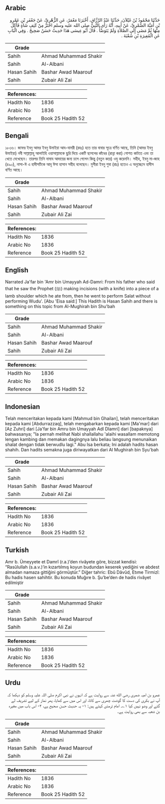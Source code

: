 ## Arabic


<div dir="rtl" lang="ar" style={{fontSize:'larger',backgroundColor:'#f8f9fa',padding:20}}>
حَدَّثَنَا مَحْمُودُ بْنُ غَيْلاَنَ، حَدَّثَنَا عَبْدُ الرَّزَّاقِ، أَخْبَرَنَا مَعْمَرٌ، عَنِ الزُّهْرِيِّ، عَنْ جَعْفَرِ بْنِ عَمْرِو بْنِ أُمَيَّةَ الضَّمْرِيِّ، عَنْ أَبِيهِ، أَنَّهُ رَأَى النَّبِيَّ صلى الله عليه وسلم احْتَزَّ مِنْ كَتِفِ شَاةٍ فَأَكَلَ مِنْهَا ثُمَّ مَضَى إِلَى الصَّلاَةِ وَلَمْ يَتَوَضَّأْ ‏.‏ قَالَ أَبُو عِيسَى هَذَا حَدِيثٌ حَسَنٌ صَحِيحٌ ‏.‏ وَفِي الْبَابِ عَنِ الْمُغِيرَةِ بْنِ شُعْبَةَ ‏.‏
</div>
<div style={{backgroundColor:'#f8f9fa',padding:20, marginBottom: 10}}><table> <thead> <tr> <th>Grade</th> <th></th> </tr> </thead> <tbody> <tr><td>Sahih</td><td>Ahmad Muhammad Shakir</td></tr><tr><td>Sahih</td><td>Al-Albani</td></tr><tr><td>Hasan Sahih</td><td>Bashar Awad Maarouf</td></tr><tr><td>Sahih</td><td>Zubair Ali Zai</td></tr></tbody></table><table> <thead> <tr> <th>References:</th> <th></th> </tr> </thead> <tbody><tr><td>Hadith No</td><td>1836</td></tr><tr><td>Arabic No</td><td>1836</td></tr><tr><td>Reference</td><td>Book 25 Hadith 52</td></tr></tbody></table></div>

## Bengali


<div dir="ltr" lang="bn" style={{fontSize:'larger',backgroundColor:'#f8f9fa',padding:20}}>
১৮৩৬। জাফর ইবনু আমর ইবনু উমাইয়া আয-যামরী (রহঃ) হতে তার বাবার সূত্রে বর্ণিত আছে, তিনি (আমর ইবনু উমাইয়া) নবী সাল্লাল্লাহু আলাইহি ওয়াসাল্লামকে ছুরি দিয়ে একটি ছাগলের কাঁধের (রান্না করা) গোশত কাটতে এবং তা খেতে দেখেছেন। তারপর তিনি নামায আদায়ের জন্য চলে গেলেন কিন্তু (নতুন করে) ওযু করেননি। সহীহ, ইবনু মা-জাহ (৪৯০), নাসা-ঈ এ হাদীসটিকে আবূ ঈসা হাসান সহীহ বলেছেন। মুগীরা ইবনু শুবা (রাঃ) হতেও এ অনুচ্ছেদে হাদীস বর্ণিত আছে।
</div>
<div style={{backgroundColor:'#f8f9fa',padding:20, marginBottom: 10}}><table> <thead> <tr> <th>Grade</th> <th></th> </tr> </thead> <tbody> <tr><td>Sahih</td><td>Ahmad Muhammad Shakir</td></tr><tr><td>Sahih</td><td>Al-Albani</td></tr><tr><td>Hasan Sahih</td><td>Bashar Awad Maarouf</td></tr><tr><td>Sahih</td><td>Zubair Ali Zai</td></tr></tbody></table><table> <thead> <tr> <th>References:</th> <th></th> </tr> </thead> <tbody><tr><td>Hadith No</td><td>1836</td></tr><tr><td>Arabic No</td><td>1836</td></tr><tr><td>Reference</td><td>Book 25 Hadith 52</td></tr></tbody></table></div>

## English


<div dir="ltr" lang="en" style={{fontSize:'larger',backgroundColor:'#f8f9fa',padding:20}}>
Narrated Ja'far bin 'Amr bin Umayyah Ad-Damri: From his father who said that he saw the Prophet (ﷺ) making incisions (with a knife) into a piece of a lamb shoulder which he ate from, then he went to perform Salat without performing Wudu'. [Abu 'Eisa said:] This Hadith is Hasan Sahih and there is something on this topic from Al-Mughirah bin Shu'bah
</div>
<div style={{backgroundColor:'#f8f9fa',padding:20, marginBottom: 10}}><table> <thead> <tr> <th>Grade</th> <th></th> </tr> </thead> <tbody> <tr><td>Sahih</td><td>Ahmad Muhammad Shakir</td></tr><tr><td>Sahih</td><td>Al-Albani</td></tr><tr><td>Hasan Sahih</td><td>Bashar Awad Maarouf</td></tr><tr><td>Sahih</td><td>Zubair Ali Zai</td></tr></tbody></table><table> <thead> <tr> <th>References:</th> <th></th> </tr> </thead> <tbody><tr><td>Hadith No</td><td>1836</td></tr><tr><td>Arabic No</td><td>1836</td></tr><tr><td>Reference</td><td>Book 25 Hadith 52</td></tr></tbody></table></div>

## Indonesian


<div dir="ltr" lang="id" style={{fontSize:'larger',backgroundColor:'#f8f9fa',padding:20}}>
Telah menceritakan kepada kami [Mahmud bin Ghailan], telah menceritakan kepada kami [Abdurrazzaq], telah mengabarkan kepada kami [Ma'mar] dari [Az Zuhri] dari [Ja'far bin Amru bin Umayyah Adl Dlamri] dari [bapaknya] bahwasanya; "Ia pernah melihat Nabi shallallahu 'alaihi wasallam memotong lengan kambing dan memakan dagingnya lalu beliau langsung menunaikan shalat dengan tidak berwudlu lagi." Abu Isa berkata; Ini adalah hadits hasan shahih. Dan hadits semakna juga diriwayatkan dari Al Mughirah bin Syu'bah
</div>
<div style={{backgroundColor:'#f8f9fa',padding:20, marginBottom: 10}}><table> <thead> <tr> <th>Grade</th> <th></th> </tr> </thead> <tbody> <tr><td>Sahih</td><td>Ahmad Muhammad Shakir</td></tr><tr><td>Sahih</td><td>Al-Albani</td></tr><tr><td>Hasan Sahih</td><td>Bashar Awad Maarouf</td></tr><tr><td>Sahih</td><td>Zubair Ali Zai</td></tr></tbody></table><table> <thead> <tr> <th>References:</th> <th></th> </tr> </thead> <tbody><tr><td>Hadith No</td><td>1836</td></tr><tr><td>Arabic No</td><td>1836</td></tr><tr><td>Reference</td><td>Book 25 Hadith 52</td></tr></tbody></table></div>

## Turkish


<div dir="ltr" lang="tr" style={{fontSize:'larger',backgroundColor:'#f8f9fa',padding:20}}>
Amr b. Ümeyyete et Damrî (r.a.)’den rivâyete göre, bizzat kendisi: “Rasûlullah (s.a.v.)’in kızartılmış koyun budundan keserek yediğini ve abdest almadan namaza gittiğini görmüştür.” Diğer tahric: Ebû Dâvûd, Etıme Tirmizî: Bu hadis hasen sahihtir. Bu konuda Muğıre b. Şu’be’den de hadis rivâyet edilmiştir
</div>
<div style={{backgroundColor:'#f8f9fa',padding:20, marginBottom: 10}}><table> <thead> <tr> <th>Grade</th> <th></th> </tr> </thead> <tbody> <tr><td>Sahih</td><td>Ahmad Muhammad Shakir</td></tr><tr><td>Sahih</td><td>Al-Albani</td></tr><tr><td>Hasan Sahih</td><td>Bashar Awad Maarouf</td></tr><tr><td>Sahih</td><td>Zubair Ali Zai</td></tr></tbody></table><table> <thead> <tr> <th>References:</th> <th></th> </tr> </thead> <tbody><tr><td>Hadith No</td><td>1836</td></tr><tr><td>Arabic No</td><td>1836</td></tr><tr><td>Reference</td><td>Book 25 Hadith 52</td></tr></tbody></table></div>

## Urdu


<div dir="rtl" lang="ur" style={{fontSize:'larger',backgroundColor:'#f8f9fa',padding:20}}>
عمرو بن امیہ ضمری رضی الله عنہ سے روایت ہے کہ انہوں نے نبی اکرم صلی اللہ علیہ وسلم کو دیکھا کہ آپ نے بکری کی دست کا گوشت چھری سے کاٹا، اور اس میں سے کھایا، پھر نماز کے لیے تشریف لے گئے اور وضو نہیں کیا ۱؎۔ امام ترمذی کہتے ہیں: ۱- یہ حدیث حسن صحیح ہے، ۲- اس باب میں مغیرہ بن شعبہ سے بھی روایت ہے۔
</div>
<div style={{backgroundColor:'#f8f9fa',padding:20, marginBottom: 10}}><table> <thead> <tr> <th>Grade</th> <th></th> </tr> </thead> <tbody> <tr><td>Sahih</td><td>Ahmad Muhammad Shakir</td></tr><tr><td>Sahih</td><td>Al-Albani</td></tr><tr><td>Hasan Sahih</td><td>Bashar Awad Maarouf</td></tr><tr><td>Sahih</td><td>Zubair Ali Zai</td></tr></tbody></table><table> <thead> <tr> <th>References:</th> <th></th> </tr> </thead> <tbody><tr><td>Hadith No</td><td>1836</td></tr><tr><td>Arabic No</td><td>1836</td></tr><tr><td>Reference</td><td>Book 25 Hadith 52</td></tr></tbody></table></div>